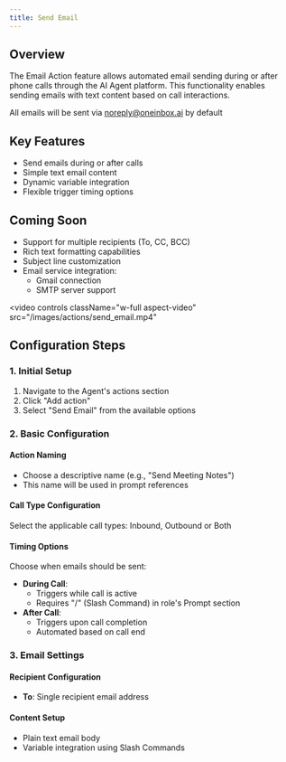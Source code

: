 ```yaml
---
title: Send Email
---
```


## Overview
The Email Action feature allows automated email sending during or after phone calls through the AI Agent platform. This functionality enables sending emails with text content based on call interactions.

<Note> All emails will be sent via noreply@oneinbox.ai by default</Note>

## Key Features
- Send emails during or after calls
- Simple text email content
- Dynamic variable integration
- Flexible trigger timing options

## Coming Soon
- Support for multiple recipients (To, CC, BCC)
- Rich text formatting capabilities
- Subject line customization
- Email service integration:
  - Gmail connection
  - SMTP server support

<video
  controls
  className="w-full aspect-video"
  src="/images/actions/send_email.mp4"
></video>


## Configuration Steps

### 1. Initial Setup
1. Navigate to the Agent's actions section
2. Click "Add action"
3. Select "Send Email" from the available options

### 2. Basic Configuration

#### Action Naming
- Choose a descriptive name (e.g., "Send Meeting Notes")
- This name will be used in prompt references

#### Call Type Configuration

Select the applicable call types: Inbound, Outbound or Both

#### Timing Options
Choose when emails should be sent:
- **During Call**: 
  - Triggers while call is active
  - Requires "/" (Slash Command) in role's Prompt section
- **After Call**: 
  - Triggers upon call completion
  - Automated based on call end

### 3. Email Settings

#### Recipient Configuration
- **To**: Single recipient email address

#### Content Setup
- Plain text email body
- Variable integration using Slash Commands

